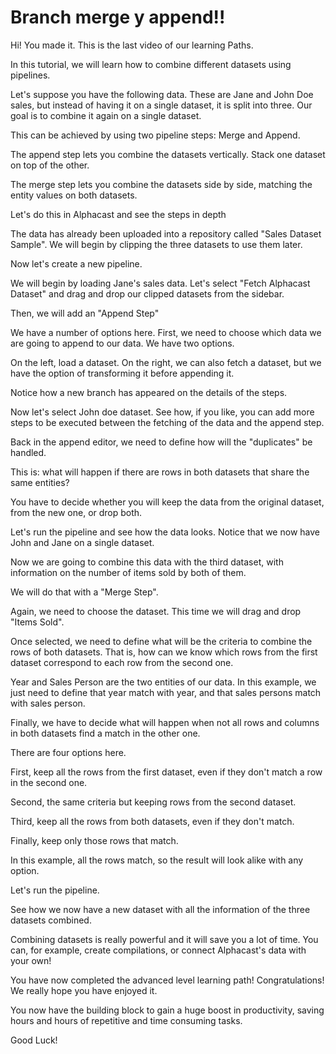 # Branch merge y append!!

Hi! You made it. This is the last video of our learning Paths.

In this tutorial, we will learn how to combine different datasets using pipelines.

Let's suppose you have the following data. These are Jane and John Doe sales, but instead of having it on a single dataset, it is split into three. Our goal is to combine it again on a single dataset.

This can be achieved by using two pipeline steps: Merge and Append.

The append step lets you combine the datasets vertically. Stack one dataset on top of the other.

The merge step lets you combine the datasets side by side, matching the entity values on both datasets.

Let's do this in Alphacast and see the steps in depth

The data has already been uploaded into a repository called "Sales Dataset Sample".  We will begin by clipping the three datasets to use them later.

Now let's create a new pipeline.

We will begin by loading Jane's sales data. Let's select "Fetch Alphacast Dataset" and drag and drop our clipped datasets from the sidebar.

Then, we will add an "Append Step"

We have a number of options here. First, we need to choose which data we are going to append to our data.  We have two options.

On the left, load a dataset. On the right, we can also fetch a dataset, but we have the option of transforming it before appending it.

Notice how a new branch has appeared on the details of the steps.

Now let's select John doe dataset. See how, if you like, you can add more steps to be executed between the fetching of the data and the append step.

Back in the append editor, we need to define how will the "duplicates" be handled. 

This is: what will happen if there are rows in both datasets that share the same entities?

You have to decide whether you will keep the data from the original dataset, from the new one, or drop both.

Let's run the pipeline and see how the data looks. Notice that we now have John and Jane on a single dataset.

Now we are going to combine this data with the third dataset, with information on the number of items sold by both of them. 

We will do that with a "Merge Step".

Again, we need to choose the dataset. This time we will drag and drop "Items Sold".

Once selected, we need to define what will be the criteria to combine the rows of both datasets. That is, how can we know which rows from the first dataset correspond to each row from the second one.

Year and Sales Person are the two entities of our data. In this example, we just need to define that year match with year, and that sales persons match with sales person. 

Finally, we have to decide what will happen when not all rows and columns in both datasets find a match in the other one.

There are four options here.

First, keep all the rows from the first dataset, even if they don't match a row in the second one. 

Second, the same criteria but keeping rows from the second dataset. 

Third, keep all the rows from both datasets, even if they don't match. 

Finally, keep only those rows that match.

In this example, all the rows match, so the result will look alike with any option.

Let's run the pipeline.

See how we now have a new dataset with all the information of the three datasets combined.

Combining datasets is really powerful and it will save you a lot of time. You can, for example, create compilations, or connect Alphacast's data with your own! 

You have now completed the advanced level learning path! Congratulations! We really hope you have enjoyed it.

You now have the building block to gain a huge boost in productivity, saving hours and hours of repetitive and time consuming tasks. 

Good Luck!

